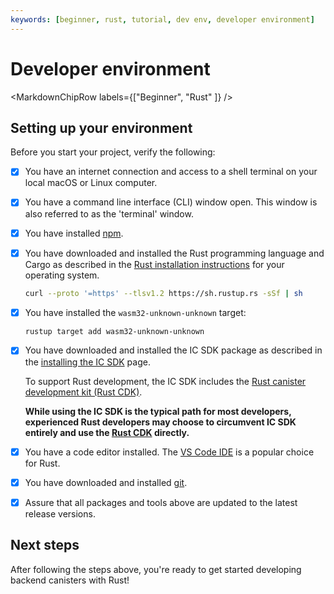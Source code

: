```yaml
---
keywords: [beginner, rust, tutorial, dev env, developer environment]
---
```



# Developer environment

<MarkdownChipRow labels={["Beginner", "Rust" ]} />

## Setting up your environment

Before you start your project, verify the following:

- [x] You have an internet connection and access to a shell terminal on your local macOS or Linux computer.

- [x] You have a command line interface (CLI) window open. This window is also referred to as the 'terminal' window.

- [x] You have installed [npm](https://docs.npmjs.com/downloading-and-installing-node-js-and-npm).

- [x] You have downloaded and installed the Rust programming language and Cargo as described in the [Rust installation instructions](https://doc.rust-lang.org/book/ch01-01-installation.html) for your operating system.

    ``` bash
    curl --proto '=https' --tlsv1.2 https://sh.rustup.rs -sSf | sh
    ```

- [x] You have installed the `wasm32-unknown-unknown` target:

    ``` bash
    rustup target add wasm32-unknown-unknown
    ```

- [x]  You have downloaded and installed the IC SDK package as described in the [installing the IC SDK](/docs/current/developer-docs/getting-started/install) page.

    To support Rust development, the IC SDK includes the [Rust canister development kit (Rust CDK)](https://github.com/dfinity/cdk-rs).

    **While using the IC SDK is the typical path for most developers, experienced Rust developers may choose to circumvent IC SDK entirely and use the [Rust CDK](https://github.com/dfinity/cdk-rs) directly.**

- [x] You have a code editor installed. The [VS Code IDE](https://code.visualstudio.com/download) is a popular choice for Rust.

- [x] You have downloaded and installed [git](https://git-scm.com/downloads).

- [x] Assure that all packages and tools above are updated to the latest release versions.

## Next steps

After following the steps above, you're ready to get started developing backend canisters with Rust!

